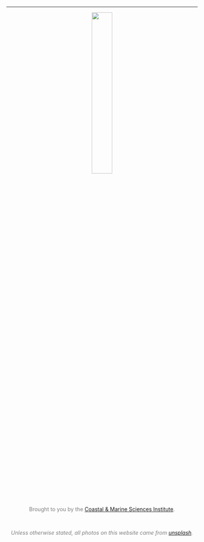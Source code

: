 <center>
<hr>
  <img src="photos/CMSI-FL-TwoLine_600px.png" style="width:33%">
  <br>
  <p style = "color:Gray">Brought to you by the [Coastal & Marine Sciences Institute](https://marinescience.ucdavis.edu/).</p>
  <br> 
  <p style = "color:Gray">*Unless otherwise stated, all photos on this website came from [unsplash](unsplash.com).*</p>
</center>